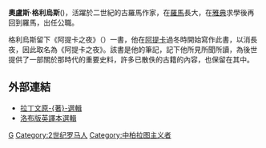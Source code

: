 {{unreferenced|time=2013-10-11T05:01:29+00:00}}
'''奧盧斯·格利烏斯'''({{lang|la|Aulus Gellius}})，活躍於二世紀的古羅馬作家，在[[羅馬|羅馬]]長大，在[[雅典|雅典]]求學後再回到羅馬，出任公職。

格利烏斯留下《阿提卡之夜》（''{{lang|la|Noctes Atticae}}''）一書，他在[[阿提卡|阿提卡]]過冬時開始寫作此書，以消長夜，因此取名為《阿提卡之夜》。該書是他的筆記，記下他所見所聞所讀，為後世提供了一部關於那時代的重要史料，許多已散佚的古籍的內容，也保留在其中。

== 外部連結 ==
* [http://www.thelatinlibrary.com/gellius.html 拉丁文原-{著}-選輯] {{Wayback|url=http://www.thelatinlibrary.com/gellius.html |date=20210226223627 }}
* [[洛布古典叢書|洛布版]][https://web.archive.org/web/20030210052619/http://members.aol.com/zoticus/bathlib/attic/ 英譯本選輯]

{{Authority control}}
[[Category:古罗马作家|G]]
[[Category:2世纪罗马人|Category:2世纪罗马人]]
[[Category:中柏拉图主义者|Category:中柏拉图主义者]]